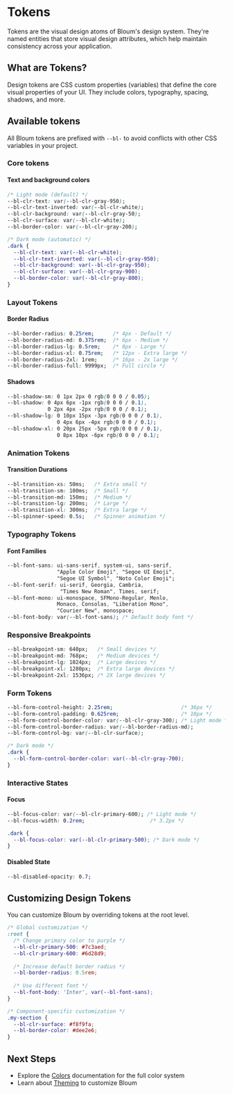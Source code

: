 
<Meta title="Documentation/Tokens" />

# Tokens

Tokens are the visual design atoms of Bloum's design system. They're named entities that store visual design attributes, which help maintain consistency across your application.

## What are Tokens?

Design tokens are CSS custom properties (variables) that define the core visual properties of your UI. They include colors, typography, spacing, shadows, and more.

## Available tokens

All Bloum tokens are prefixed with `--bl-` to avoid conflicts with other CSS variables in your project.

### Core tokens

#### Text and background colors

```css
/* Light mode (default) */
--bl-clr-text: var(--bl-clr-gray-950);
--bl-clr-text-inverted: var(--bl-clr-white);
--bl-clr-background: var(--bl-clr-gray-50);
--bl-clr-surface: var(--bl-clr-white);
--bl-border-color: var(--bl-clr-gray-200);

/* Dark mode (automatic) */
.dark {
  --bl-clr-text: var(--bl-clr-white);
  --bl-clr-text-inverted: var(--bl-clr-gray-950);
  --bl-clr-background: var(--bl-clr-gray-950);
  --bl-clr-surface: var(--bl-clr-gray-900);
  --bl-border-color: var(--bl-clr-gray-800);
}
```

### Layout Tokens

#### Border Radius

```css
--bl-border-radius: 0.25rem;      /* 4px - Default */
--bl-border-radius-md: 0.375rem;  /* 6px - Medium */
--bl-border-radius-lg: 0.5rem;    /* 8px - Large */
--bl-border-radius-xl: 0.75rem;   /* 12px - Extra large */
--bl-border-radius-2xl: 1rem;     /* 16px - 2x large */
--bl-border-radius-full: 9999px;  /* Full circle */
```

#### Shadows

```css
--bl-shadow-sm: 0 1px 2px 0 rgb(0 0 0 / 0.05);
--bl-shadow: 0 4px 6px -1px rgb(0 0 0 / 0.1), 
             0 2px 4px -2px rgb(0 0 0 / 0.1);
--bl-shadow-lg: 0 10px 15px -3px rgb(0 0 0 / 0.1), 
                0 4px 6px -4px rgb(0 0 0 / 0.1);
--bl-shadow-xl: 0 20px 25px -5px rgb(0 0 0 / 0.1), 
                0 8px 10px -6px rgb(0 0 0 / 0.1);
```

### Animation Tokens

#### Transition Durations

```css
--bl-transition-xs: 50ms;   /* Extra small */
--bl-transition-sm: 100ms;  /* Small */
--bl-transition-md: 150ms;  /* Medium */
--bl-transition-lg: 200ms;  /* Large */
--bl-transition-xl: 300ms;  /* Extra large */
--bl-spinner-speed: 0.5s;   /* Spinner animation */
```

### Typography Tokens

#### Font Families

```css
--bl-font-sans: ui-sans-serif, system-ui, sans-serif, 
                "Apple Color Emoji", "Segoe UI Emoji", 
                "Segoe UI Symbol", "Noto Color Emoji";
--bl-font-serif: ui-serif, Georgia, Cambria, 
                 "Times New Roman", Times, serif;
--bl-font-mono: ui-monospace, SFMono-Regular, Menlo, 
                Monaco, Consolas, "Liberation Mono", 
                "Courier New", monospace;
--bl-font-body: var(--bl-font-sans); /* Default body font */
```

### Responsive Breakpoints

```css
--bl-breakpoint-sm: 640px;   /* Small devices */
--bl-breakpoint-md: 768px;   /* Medium devices */
--bl-breakpoint-lg: 1024px;  /* Large devices */
--bl-breakpoint-xl: 1280px;  /* Extra large devices */
--bl-breakpoint-2xl: 1536px; /* 2X large devices */
```

### Form Tokens

```css
--bl-form-control-height: 2.25rem;                      /* 36px */
--bl-form-control-padding: 0.625rem;                    /* 10px */
--bl-form-control-border-color: var(--bl-clr-gray-300); /* Light mode */
--bl-form-control-border-radius: var(--bl-border-radius-md);
--bl-form-control-bg: var(--bl-clr-surface);

/* Dark mode */
.dark {
  --bl-form-control-border-color: var(--bl-clr-gray-700);
}
```

### Interactive States

#### Focus

```css
--bl-focus-color: var(--bl-clr-primary-600); /* Light mode */
--bl-focus-width: 0.2rem;                     /* 3.2px */

.dark {
  --bl-focus-color: var(--bl-clr-primary-500); /* Dark mode */
}
```

#### Disabled State

```css
--bl-disabled-opacity: 0.7;
```

## Customizing Design Tokens

You can customize Bloum by overriding tokens at the root level.

```css
/* Global customization */
:root {
  /* Change primary color to purple */
  --bl-clr-primary-500: #7c3aed;
  --bl-clr-primary-600: #6d28d9;
  
  /* Increase default border radius */
  --bl-border-radius: 0.5rem;
  
  /* Use different font */
  --bl-font-body: 'Inter', var(--bl-font-sans);
}

/* Component-specific customization */
.my-section {
  --bl-clr-surface: #f8f9fa;
  --bl-border-color: #dee2e6;
}
```

## Next Steps

- Explore the [Colors](?path=/docs/documentation-colors--docs) documentation for the full color system
- Learn about [Theming](?path=/docs/documentation-theming--docs) to customize Bloum
